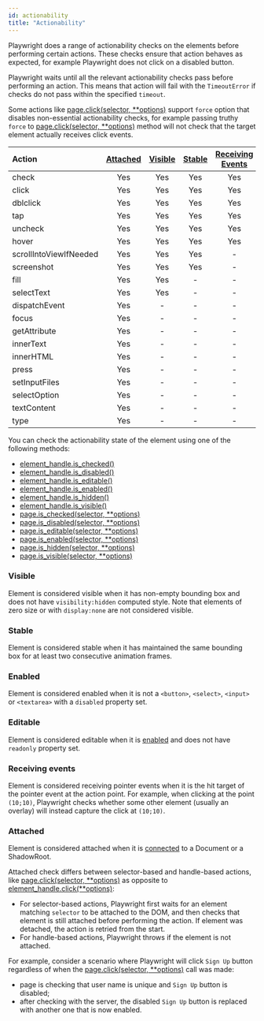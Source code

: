 ```yaml
---
id: actionability
title: "Actionability"
---
```


Playwright does a range of actionability checks on the elements before performing certain actions. These checks ensure that action behaves as expected, for example Playwright does not click on a disabled button.

Playwright waits until all the relevant actionability checks pass before performing an action. This means that action will fail with the `TimeoutError` if checks do not pass within the specified `timeout`.

Some actions like [page.click(selector, **options)](./api/class-page.mdx#pageclickselector-options) support `force` option that disables non-essential actionability checks, for example passing truthy `force` to [page.click(selector, **options)](./api/class-page.mdx#pageclickselector-options) method will not check that the target element actually receives click events.

| Action | [Attached] | [Visible] | [Stable] | [Receiving Events] | [Enabled] | [Editable] |
| :- | :-: | :-: | :-: | :-: | :-: | :-: |
| check | Yes | Yes | Yes | Yes | Yes | - |
| click | Yes | Yes | Yes | Yes | Yes | - |
| dblclick | Yes | Yes | Yes | Yes | Yes | - |
| tap | Yes | Yes | Yes | Yes | Yes | - |
| uncheck | Yes | Yes | Yes | Yes | Yes | - |
| hover | Yes | Yes | Yes | Yes | - | - |
| scrollIntoViewIfNeeded | Yes | Yes | Yes | - | - | - |
| screenshot | Yes | Yes | Yes | - | - | - |
| fill | Yes | Yes | - | - | Yes | Yes |
| selectText | Yes | Yes | - | - | - | - |
| dispatchEvent | Yes | - | - | - | - | - |
| focus | Yes | - | - | - | - | - |
| getAttribute | Yes | - | - | - | - | - |
| innerText | Yes | - | - | - | - | - |
| innerHTML | Yes | - | - | - | - | - |
| press | Yes | - | - | - | - | - |
| setInputFiles | Yes | - | - | - | - | - |
| selectOption | Yes | - | - | - | - | - |
| textContent | Yes | - | - | - | - | - |
| type | Yes | - | - | - | - | - |

You can check the actionability state of the element using one of the following methods:
- [element_handle.is_checked()](./api/class-elementhandle.mdx#element_handleis_checked)
- [element_handle.is_disabled()](./api/class-elementhandle.mdx#element_handleis_disabled)
- [element_handle.is_editable()](./api/class-elementhandle.mdx#element_handleis_editable)
- [element_handle.is_enabled()](./api/class-elementhandle.mdx#element_handleis_enabled)
- [element_handle.is_hidden()](./api/class-elementhandle.mdx#element_handleis_hidden)
- [element_handle.is_visible()](./api/class-elementhandle.mdx#element_handleis_visible)
- [page.is_checked(selector, **options)](./api/class-page.mdx#pageis_checkedselector-options)
- [page.is_disabled(selector, **options)](./api/class-page.mdx#pageis_disabledselector-options)
- [page.is_editable(selector, **options)](./api/class-page.mdx#pageis_editableselector-options)
- [page.is_enabled(selector, **options)](./api/class-page.mdx#pageis_enabledselector-options)
- [page.is_hidden(selector, **options)](./api/class-page.mdx#pageis_hiddenselector-options)
- [page.is_visible(selector, **options)](./api/class-page.mdx#pageis_visibleselector-options)

### Visible

Element is considered visible when it has non-empty bounding box and does not have `visibility:hidden` computed style. Note that elements of zero size or with `display:none` are not considered visible.

### Stable

Element is considered stable when it has maintained the same bounding box for at least two consecutive animation frames.

### Enabled

Element is considered enabled when it is not a `<button>`, `<select>`, `<input>` or `<textarea>` with a `disabled` property set.

### Editable

Element is considered editable when it is [enabled] and does not have `readonly` property set.

### Receiving events

Element is considered receiving pointer events when it is the hit target of the pointer event at the action point. For example, when clicking at the point `(10;10)`, Playwright checks whether some other element (usually an overlay) will instead capture the click at `(10;10)`.

### Attached

Element is considered attached when it is [connected](https://developer.mozilla.org/en-US/docs/Web/API/Node/isConnected) to a Document or a ShadowRoot.

Attached check differs between selector-based and handle-based actions, like [page.click(selector, **options)](./api/class-page.mdx#pageclickselector-options) as opposite to [element_handle.click(**options)](./api/class-elementhandle.mdx#element_handleclickoptions):
- For selector-based actions, Playwright first waits for an element matching `selector` to be attached to the DOM, and then checks that element is still attached before performing the action. If element was detached, the action is retried from the start.
- For handle-based actions, Playwright throws if the element is not attached.

For example, consider a scenario where Playwright will click `Sign Up` button regardless of when the [page.click(selector, **options)](./api/class-page.mdx#pageclickselector-options) call was made:
- page is checking that user name is unique and `Sign Up` button is disabled;
- after checking with the server, the disabled `Sign Up` button is replaced with another one that is now enabled.

[Visible]: #visible "Visible"
[Stable]: #stable "Stable"
[Enabled]: #enabled "Enabled"
[Editable]: #editable "Editable"
[Receiving Events]: #receiving-events "Receiving Events"
[Attached]: #attached "Attached"

[Accessibility]: ./api/class-accessibility.mdx "Accessibility"
[Browser]: ./api/class-browser.mdx "Browser"
[BrowserContext]: ./api/class-browsercontext.mdx "BrowserContext"
[BrowserType]: ./api/class-browsertype.mdx "BrowserType"
[CDPSession]: ./api/class-cdpsession.mdx "CDPSession"
[ChromiumBrowserContext]: ./api/class-chromiumbrowsercontext.mdx "ChromiumBrowserContext"
[ConsoleMessage]: ./api/class-consolemessage.mdx "ConsoleMessage"
[Dialog]: ./api/class-dialog.mdx "Dialog"
[Download]: ./api/class-download.mdx "Download"
[ElementHandle]: ./api/class-elementhandle.mdx "ElementHandle"
[FileChooser]: ./api/class-filechooser.mdx "FileChooser"
[Frame]: ./api/class-frame.mdx "Frame"
[JSHandle]: ./api/class-jshandle.mdx "JSHandle"
[Keyboard]: ./api/class-keyboard.mdx "Keyboard"
[Mouse]: ./api/class-mouse.mdx "Mouse"
[Page]: ./api/class-page.mdx "Page"
[Playwright]: ./api/class-playwright.mdx "Playwright"
[Request]: ./api/class-request.mdx "Request"
[Response]: ./api/class-response.mdx "Response"
[Route]: ./api/class-route.mdx "Route"
[Selectors]: ./api/class-selectors.mdx "Selectors"
[TimeoutError]: ./api/class-timeouterror.mdx "TimeoutError"
[Touchscreen]: ./api/class-touchscreen.mdx "Touchscreen"
[Video]: ./api/class-video.mdx "Video"
[WebSocket]: ./api/class-websocket.mdx "WebSocket"
[Worker]: ./api/class-worker.mdx "Worker"
[Element]: https://developer.mozilla.org/en-US/docs/Web/API/element "Element"
[Evaluation Argument]: ./core-concepts.mdx#evaluationargument "Evaluation Argument"
[Promise]: https://developer.mozilla.org/en-US/docs/Web/JavaScript/Reference/Global_Objects/Promise "Promise"
[iterator]: https://developer.mozilla.org/en-US/docs/Web/JavaScript/Reference/Iteration_protocols "Iterator"
[origin]: https://developer.mozilla.org/en-US/docs/Glossary/Origin "Origin"
[selector]: https://developer.mozilla.org/en-US/docs/Web/CSS/CSS_Selectors "selector"
[Serializable]: https://developer.mozilla.org/en-US/docs/Web/JavaScript/Reference/Global_Objects/JSON/stringify#Description "Serializable"
[UIEvent.detail]: https://developer.mozilla.org/en-US/docs/Web/API/UIEvent/detail "UIEvent.detail"
[UnixTime]: https://en.wikipedia.org/wiki/Unix_time "Unix Time"
[xpath]: https://developer.mozilla.org/en-US/docs/Web/XPath "xpath"

[Any]: https://docs.python.org/3/library/typing.html#typing.Any "Any"
[bool]: https://docs.python.org/3/library/stdtypes.html "bool"
[Callable]: https://docs.python.org/3/library/typing.html#typing.Callable "Callable"
[EventContextManager]: https://docs.python.org/3/reference/datamodel.html#context-managers "Event context manager"
[EventEmitter]: https://pyee.readthedocs.io/en/latest/#pyee.BaseEventEmitter "EventEmitter"
[Dict]: https://docs.python.org/3/library/typing.html#typing.Dict "Dict"
[float]: https://docs.python.org/3/library/stdtypes.html#numeric-types-int-float-complex "float"
[int]: https://docs.python.org/3/library/stdtypes.html#numeric-types-int-float-complex "int"
[List]: https://docs.python.org/3/library/typing.html#typing.List "List"
[NoneType]: https://docs.python.org/3/library/constants.html#None "None"
[Pattern]: https://docs.python.org/3/library/re.html "Pattern"
[URL]: https://en.wikipedia.org/wiki/URL "URL"
[pathlib.Path]: https://realpython.com/python-pathlib/ "pathlib.Path"
[str]: https://docs.python.org/3/library/stdtypes.html#text-sequence-type-str "str"
[Union]: https://docs.python.org/3/library/typing.html#typing.Union "Union"